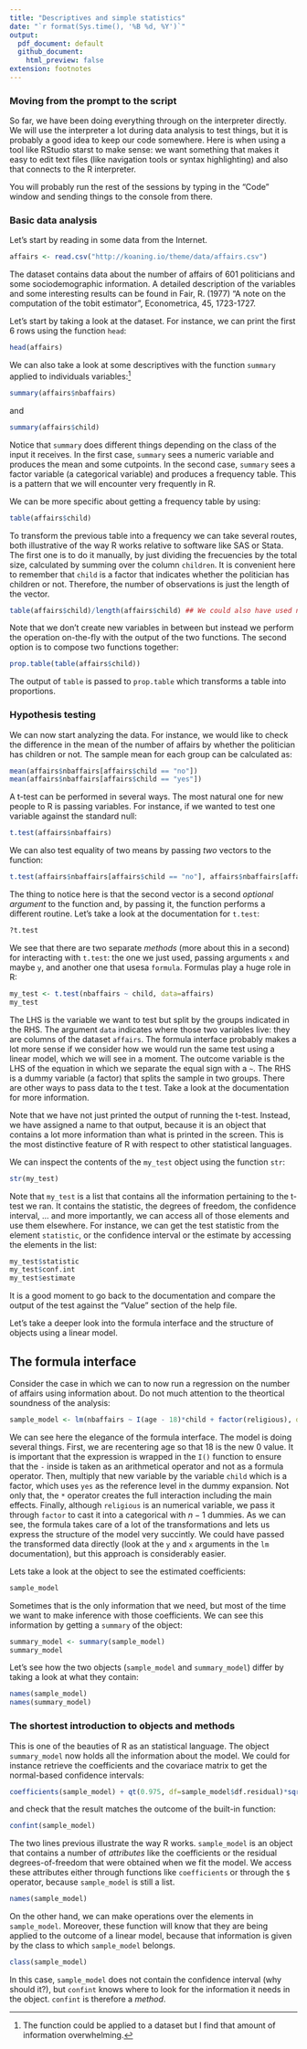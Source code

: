 ```yaml
--- 
title: "Descriptives and simple statistics"
date: "`r format(Sys.time(), '%B %d, %Y')`"
output: 
  pdf_document: default	
  github_document:
    html_preview: false
extension: footnotes
---
```


### Moving from the prompt to the script

So far, we have been doing everything through on the interpreter directly. We
will use the interpreter a lot during data analysis to test things, but it is
probably a good idea to keep our code somewhere. Here is when using a tool like
RStudio starst to make sense: we want something that makes it easy to
edit text files (like navigation tools or syntax highlighting) and also that
connects to the R interpreter. 

You will probably run the rest of the sessions by typing in the "Code" window and sending things to the console from there.

### Basic data analysis

Let's start by reading in some data from the Internet. 

```r
affairs <- read.csv("http://koaning.io/theme/data/affairs.csv")
```

The dataset contains data about the number of affairs of 601 politicians and some sociodemographic information. A detailed description of the variables and some interesting results can be found in Fair, R. (1977) "A note on the computation of the tobit estimator", Econometrica, 45, 1723-1727. 

Let's start by taking a look at the dataset. For instance, we can print the first 6 rows using the function `head`:

```r
head(affairs)
```

We can also take a look at some descriptives with the function `summary` applied to individuals variables:[^1]

[^1]: The function could be applied to a dataset but I find that amount of information overwhelming.

```r
summary(affairs$nbaffairs)
```

and

```r
summary(affairs$child)
```

Notice that `summary` does different things depending on the class of the input it receives. In the first case, `summary` sees a numeric variable and produces the mean and some cutpoints. In the second case, `summary` sees a factor variable (a categorical variable) and produces a frequency table. This is a pattern that we will encounter very frequently in R.

We can be more specific about getting a frequency table by using:

```r
table(affairs$child)
```

To transform the previous table into a frequency we can take several routes, both illustrative of the way R works relative to software like SAS or Stata. The first one is to do it manually, by just dividing the frecuencies by the total size, calculated by summing over the column `children`. It is convenient here to remember that `child` is a factor that indicates whether the politician has children or not. Therefore, the number of observations is just the length of the vector.

```r
table(affairs$child)/length(affairs$child) ## We could also have used nrow(affairs)
```

Note that we don't create new variables in between but instead we perform the operation on-the-fly with the output of the two functions. The second option is to compose two functions together:

```r
prop.table(table(affairs$child))
```

The output of `table` is passed to `prop.table` which transforms a table into proportions.

### Hypothesis testing

We can now start analyzing the data. For instance, we would like to check the difference in the mean of the number of affairs by whether the politician has children or not. The sample mean for each group can be calculated as:

```r
mean(affairs$nbaffairs[affairs$child == "no"])
mean(affairs$nbaffairs[affairs$child == "yes"])
```

A t-test can be performed in several ways. The most natural one for new people to R is passing variables. For instance, if we wanted to test one variable against the standard null:

```r
t.test(affairs$nbaffairs)
```

We can also test equality of two means by passing _two_ vectors to the function:
```r
t.test(affairs$nbaffairs[affairs$child == "no"], affairs$nbaffairs[affairs$child == "yes"])
```

The thing to notice here is that the second vector is a second _optional argument_ to the function and, by passing it, the function performs a different routine. Let's take a look at the documentation for `t.test`:

```r
?t.test
```

We see that there are two separate _methods_ (more about this in a second) for interacting with `t.test`: the one we just used, passing arguments `x` and maybe `y`, and another one that usesa `formula`. Formulas play a huge role in R:

```r
my_test <- t.test(nbaffairs ~ child, data=affairs)
my_test
```

The LHS is the variable we want to test but split by the groups indicated in the RHS. The argument `data` indicates where those two variables live: they are columns of the dataset `affairs`. The formula interface probably makes a lot more sense if we consider how we would run the same test using a linear model, which we will see in a moment. The outcome variable is the LHS of the equation in which we separate the equal sign with a `~`. The RHS is a dummy variable (a factor) that splits the sample in two groups. There are other ways to pass data to the t test. Take a look at the documentation for more information.

Note that we have not just printed the output of running the t-test. Instead, we have assigned a name to that output, because it is an object that contains a lot more information than what is printed in the screen. This is the most distinctive feature of R with respect to other statistical languages. 

We can inspect the contents of the `my_test` object using the function `str`:

```r
str(my_test)
```

Note that `my_test` is a list that contains all the information pertaining to the t-test we ran. It contains the statistic, the degrees of freedom, the confidence interval, ... and more importantly, we can access all of those elements and use them elsewhere. For instance, we can get the test statistic from the element `statistic`, or the confidence interval or the estimate by accessing the elements in the list:

```r
my_test$statistic
my_test$conf.int
my_test$estimate
```

It is a good moment to go back to the documentation and compare the output of the test against the "Value" section of the help file.

Let's take a deeper look into the formula interface and the structure of objects using a linear model.

## The formula interface 

Consider the case in which we can to now run a regression on the number of affairs using information about. Do not much attention to the theortical soundness of the analysis:

```r
sample_model <- lm(nbaffairs ~ I(age - 18)*child + factor(religious), data=affairs)
```

We can see here the elegance of the formula interface. The model is doing several things. First, we are recentering age so that 18 is the new 0 value. It is important that the expression is wrapped in the `I()` function to ensure that the `-` inside is taken as an arithmetical operator and not as a formula operator. Then,  multiply that new variable by the variable `child` which is a factor, which uses `yes` as the reference level in the dummy expansion. Not only that, the `*` operator creates the full interaction including the main effects. Finally, although `religious` is an numerical variable, we pass it through `factor` to cast it into a categorical with $n - 1$ dummies. As we can see, the formula takes care of a lot of the transformations and lets us express the structure of the model very succintly. We could have passed the transformed data directly (look at the `y` and `x` arguments in the `lm` documentation), but this approach is considerably easier.

Lets take a look at the object to see the estimated coefficients:
```r
sample_model
```

Sometimes that is the only information that we need, but most of the time we want to make inference with those coefficients. We can see this information by getting a `summary` of the object: 
```r
summary_model <- summary(sample_model)
summary_model
```

Let's see how the two objects (`sample_model` and `summary_model`) differ by taking a look at what they contain:

```r
names(sample_model)
names(summary_model)
```

### The shortest introduction to objects and methods

This is one of the beauties of R as an statistical language. The object `summary_model` now holds all the information about the model. We could for instance retrieve the coefficients and the covariace matrix to get the normal-based confidence intervals:

```r
coefficients(sample_model) + qt(0.975, df=sample_model$df.residual)*sqrt(diag(vcov(sample_model)))
```

and check that the result matches the outcome of the built-in function:
```r
confint(sample_model)
```

The two lines previous illustrate the way R works. `sample_model` is an object that contains a number of _attributes_ like the coefficients or the residual degrees-of-freedom that were obtained when we fit the model. We access these attributes either through functions like `coefficients` or through the `$` operator, because `sample_model` is still a list. 

```r
names(sample_model)
```

On the other hand, we can make operations over the elements in `sample_model`. Moreover, these function will know that they are being applied to the outcome of a linear model, because that information is given by the class to which `sample_model` belongs.

```r
class(sample_model)
```

In this case, `sample_model` does not contain the confidence interval (why should it?), but `confint` knows where to look for the information it needs in the object. `confint` is therefore a _method_.